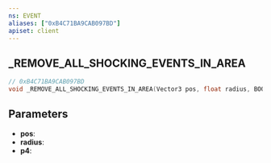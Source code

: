 ```yaml
---
ns: EVENT
aliases: ["0xB4C71BA9CAB097BD"]
apiset: client
---
```

## _REMOVE_ALL_SHOCKING_EVENTS_IN_AREA

```c
// 0xB4C71BA9CAB097BD
void _REMOVE_ALL_SHOCKING_EVENTS_IN_AREA(Vector3 pos, float radius, BOOL p4);
```


## Parameters
* **pos**:
* **radius**:
* **p4**: